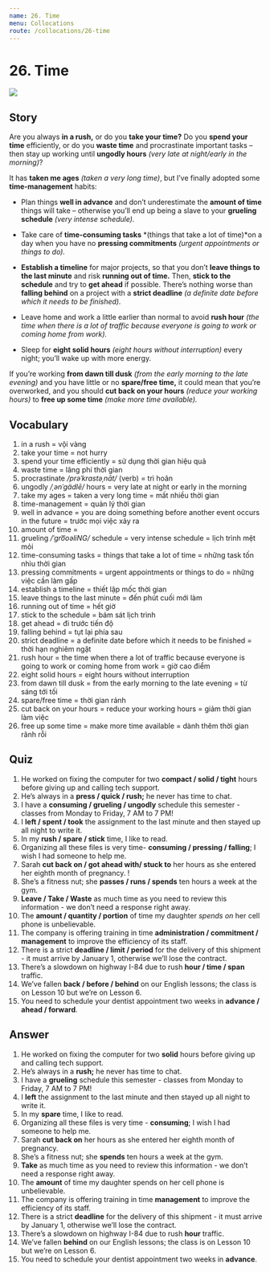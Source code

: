 ```yaml
---
name: 26. Time
menu: Collocations
route: /collocations/26-time
---
```



# 26. Time

<Image src="/public/time.jpg"/>

## Story

Are you always **in a rush,** or do you **take your time?** Do you **spend your time** efficiently, or do you **waste time** and procrastinate important tasks – then stay up working until **ungodly hours** _(very late at night/early in the morning)_?

It has **taken me ages** _(taken a very long time)_, but I’ve finally adopted some **time-management** habits:

- Plan things **well in advance** and don’t underestimate the **amount of time** things will take – otherwise you’ll end up being a slave to your **grueling schedule** _(very intense schedule)._

- Take care of **time-consuming tasks** *(things that take a lot of time)*on a day when you have no **pressing commitments** _(urgent appointments or things to do)._

- **Establish a timeline** for major projects, so that you don’t **leave things to the last minute** and risk **running out of time.** Then, **stick to the schedule** and try to **get ahead** if possible. There’s nothing worse than **falling behind** on a project with a **strict deadline** _(a definite date before which it needs to be finished)._

- Leave home and work a little earlier than normal to avoid **rush hour** _(the time when there is a lot of traffic because everyone is going to work or coming home from work)._
- Sleep for **eight solid hours** _(eight hours without interruption)_ every night; you’ll wake up with more energy.

If you’re working **from dawn till dusk** _(from the early morning to the late evening)_ and you have little or no **spare/free time,** it could mean that you’re overworked, and you should **cut back on your hours** _(reduce your working hours)_ to **free up some time** _(make more time available)._

## Vocabulary

1. in a rush = vội vàng
2. take your time = not hurry
3. spend your time efficiently = sử dụng thời gian hiệu quả
4. waste time = lãng phí thời gian
5. procrastinate _/prəˈkrastəˌnāt/_ (verb) = trì hoãn
6. ungodly _/ˌənˈgädlē/_ hours = very late at night or early in the morning
7. take my ages = taken a very long time = mất nhiều thời gian
8. time-management = quản lý thời gian
9. well in advance = you are doing something before another event occurs in the future = trước mọi việc xảy ra
10. amount of time =
11. grueling _/ˈgro͞oəliNG/_ schedule = very intense schedule = lịch trình mệt mỏi
12. time-consuming tasks = things that take a lot of time = những task tốn nhìu thời gian
13. pressing commitments = urgent appointments or things to do = những việc cần làm gấp
14. establish a timeline = thiết lập mốc thời gian
15. leave things to the last minute = đến phút cuối mới làm
16. running out of time = hết giờ
17. stick to the schedule = bám sát lịch trình
18. get ahead = đi trước tiến độ
19. falling behind = tụt lại phía sau
20. strict deadline = a definite date before which it needs to be finished = thời hạn nghiêm ngặt
21. rush hour = the time when there a lot of traffic because everyone is going to work or coming home from work = giờ cao điểm
22. eight solid hours = eight hours without interruption
23. from dawn till dusk = from the early morning to the late evening = từ sáng tới tối
24. spare/free time = thời gian rảnh
25. cut back on your hours = reduce your working hours = giảm thời gian làm việc
26. free up some time = make more time available = dành thêm thời gian rãnh rỗi

## Quiz

1. He worked on fixing the computer for two **compact / solid / tight** hours before giving up and calling tech support.
2. He’s always in a **press / quick / rush;** he never has time to chat.
3. I have a **consuming / grueling / ungodly** schedule this semester - classes from Monday to Friday, 7 AM to 7 PM!
4. I **left / spent / took** the assignment to the last minute and then stayed up all night to write it.
5. In my **rush / spare / stick** time, I like to read.
6. Organizing all these files is very time- **consuming / pressing / falling**; I wish I had someone to help me.
7. Sarah **cut back on / got ahead with/ stuck to** her hours as she entered her eighth month of pregnancy. !
8. She’s a fitness nut; she **passes / runs / spends** ten hours a week at the gym.
9. **Leave / Take / Waste** as much time as you need to review this information - we don’t need a response right away.
10. The **amount / quantity / portion** of time my daughter _spends on_ her cell phone is unbelievable.
11. The company is offering training in time **administration / commitment / management** to improve the efficiency of its staff.
12. There is a strict **deadline / limit / period** for the delivery of this shipment - it must arrive by January 1, otherwise we’ll lose the contract.
13. There’s a slowdown on highway I-84 due to rush **hour / time / span** traffic.
14. We’ve fallen **back / before / behind** on our English lessons; the class is on Lesson 10 but we’re on Lesson 6.
15. You need to schedule your dentist appointment two weeks in **advance / ahead / forward**.

## Answer

1. He worked on fixing the computer for two **solid** hours before giving up and calling tech support.
2. He’s always in a **rush;** he never has time to chat.
3. I have a **grueling** schedule this semester - classes from Monday to Friday, 7 AM to 7 PM!
4. I **left** the assignment to the last minute and then stayed up all night to write it.
5. In my **spare** time, I like to read.
6. Organizing all these files is very time - **consuming**; I wish I had someone to help me.
7. Sarah **cut back on** her hours as she entered her eighth month of pregnancy.
8. She’s a fitness nut; she **spends** ten hours a week at the gym.
9. **Take** as much time as you need to review this information - we don’t need a response right away.
10. The **amount** of time my daughter spends on her cell phone is unbelievable.
11. The company is offering training in time **management** to improve the efficiency of its staff.
12. There is a strict **deadline** for the delivery of this shipment - it must arrive by January 1, otherwise we’ll lose the contract.
13. There’s a slowdown on highway I-84 due to rush **hour** traffic.
14. We’ve fallen **behind** on our English lessons; the class is on Lesson 10 but we’re on Lesson 6.
15. You need to schedule your dentist appointment two weeks in **advance**.
